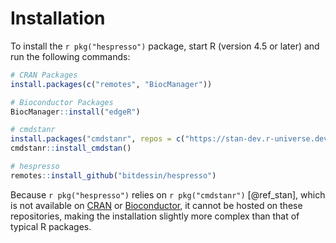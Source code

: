 # Installation

To install the `r pkg("hespresso")` package,
start R (version 4.5 or later) and run the following commands:


```r
# CRAN Packages
install.packages(c("remotes", "BiocManager"))

# Bioconductor Packages
BiocManager::install("edgeR")

# cmdstanr
install.packages("cmdstanr", repos = c("https://stan-dev.r-universe.dev", getOption("repos")))
cmdstanr::install_cmdstan()

# hespresso
remotes::install_github("bitdessin/hespresso")
```

Because `r pkg("hespresso")` relies on `r pkg("cmdstanr")` [@ref_stan],
which is not available on [CRAN](https://cran.r-project.org/) or
[Bioconductor](https://www.bioconductor.org/),
it cannot be hosted on these repositories,
making the installation slightly more complex than that of typical R packages.

